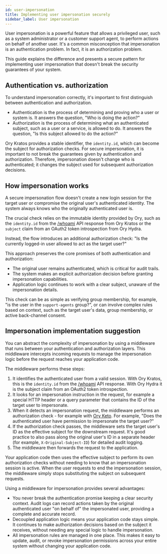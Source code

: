 ```yaml
---
id: user-impersonation
title: Implementing user impersonation securely
sidebar_label: User impersonation
---
```


User impersonation is a powerful feature that allows a privileged user, such as a system administrator or a customer support
agent, to perform actions on behalf of another user. It's a common misconception that impersonation is an authentication problem.
In fact, it is an authorization problem.

This guide explains the difference and presents a secure pattern for implementing user impersonation that doesn't break the
security guarantees of your system.

## Authentication vs. authorization

To understand impersonation correctly, it's important to first distinguish between authentication and authorization.

- Authentication is the process of determining and proving who a user or system is. It answers the question, "Who is doing the
  action?"
- Authorization is the process of determining what an authenticated subject, such as a user or a service, is allowed to do. It
  answers the question, "Is this subject allowed to do the action?"

Ory Kratos provides a stable identifier, the `identity.id`, which can become the subject for authorization checks. For secure
impersonation, it is important to not break the guarantees given by authentication and authorization. Therefore, impersonation
doesn't change who is authenticated; it changes the subject used for subsequent authorization decisions.

## How impersonation works

A secure impersonation flow doesn't create a new login session for the target user or compromise the original user's authenticated
identity. The system always knows who the originally authenticated user is.

The crucial check relies on the immutable identity provided by Ory, such as the `identity.id` from the
[/whoami](https://www.ory.sh/docs/reference/api#tag/frontend/operation/toSession) API response from Ory Kratos or the `subject`
claim from an OAuth2 token introspection from Ory Hydra.

Instead, the flow introduces an additional authorization check: "Is the currently logged-in user allowed to act as the target
user?"

This approach preserves the core promises of both authentication and authorization:

- The original user remains authenticated, which is critical for audit trails.
- The system makes an explicit authorization decision before granting impersonation capabilities.
- Application logic continues to work with a clear subject, unaware of the impersonation details.

This check can be as simple as verifying group membership, for example, "is the user in the `support-agents` group?", or can
involve complex rules based on context, such as the target user's data, group membership, or active back-channel consent.

## Impersonation implementation suggestion

You can abstract the complexity of impersonation by using a middleware that runs between your authentication and authorization
layers. This middleware intercepts incoming requests to manage the impersonation logic before the request reaches your application
code.

The middleware performs these steps:

1.  It identifies the authenticated user from a valid session. With Ory Kratos, this is the `identity.id` from the
    [/whoami](https://www.ory.sh/docs/reference/api#tag/frontend/operation/toSession) API response. With Ory Hydra it is the
    subject claim from an OAuth2 token introspection.
1.  It looks for an impersonation instruction in the request, for example a special HTTP header or a query parameter that contains
    the ID of the target user to impersonate.
1.  When it detects an impersonation request, the middleware performs an authorization check - for example with
    [Ory Keto](https://www.ory.sh/docs/reference/api#tag/permission/operation/checkPermission). For example, "Does the
    authenticated user have permission to impersonate the target user?"
1.  If the authorization check passes, the middleware sets the target user's ID as the effective subject for the downstream
    request. It's good practice to also pass along the original user's ID in a separate header (for example,
    `X-Original-Subject-ID`) for detailed audit logging.
1.  The middleware then forwards the request to the application.

Your application code then uses the effective subject to perform its own authorization checks without needing to know that an
impersonation session is active. When the user requests to end the impersonation session, the middleware simply stops substituting
the subject on subsequent requests.

Using a middleware for impersonation provides several advantages:

- You never break the authentication promise keeping a clear security context. Audit logs can record actions taken by the original
  authenticated user "on behalf of" the impersonated user, providing a complete and accurate record.
- Decoupled application logic means your application code stays simple. It continues to make authorization decisions based on the
  subject it receives, without needing any special logic to handle impersonation.
- All impersonation rules are managed in one place. This makes it easy to update, audit, or revoke impersonation permissions
  across your entire system without changing your application code.
